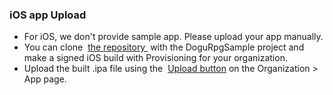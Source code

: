 
### iOS app Upload

<ul>
  <li>
    For iOS, we don't provide sample app. Please upload your app manually.
  </li>
  <li>
    You can clone&nbsp;
    <a href="https://github.com/dogu-team/gamium-unity-samples">
      the repository
    </a>&nbsp;with the DoguRpgSample project and make a signed iOS build with Provisioning
    for your organization.
  </li>
  <li>
    Upload the built .ipa file using the&nbsp;
    <a href="/management/organization/app">Upload button</a> on the Organization > App page.
  </li>
</ul>
